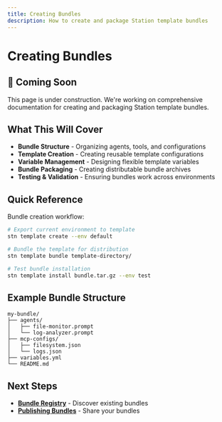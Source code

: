 ```yaml
---
title: Creating Bundles
description: How to create and package Station template bundles
---
```


# Creating Bundles

## 🚧 Coming Soon

This page is under construction. We're working on comprehensive documentation for creating and packaging Station template bundles.

## What This Will Cover

- **Bundle Structure** - Organizing agents, tools, and configurations
- **Template Creation** - Creating reusable template configurations
- **Variable Management** - Designing flexible template variables
- **Bundle Packaging** - Creating distributable bundle archives
- **Testing & Validation** - Ensuring bundles work across environments

## Quick Reference

Bundle creation workflow:

```bash
# Export current environment to template
stn template create --env default

# Bundle the template for distribution
stn template bundle template-directory/

# Test bundle installation
stn template install bundle.tar.gz --env test
```

## Example Bundle Structure

```
my-bundle/
├── agents/
│   ├── file-monitor.prompt
│   └── log-analyzer.prompt
├── mcp-configs/
│   ├── filesystem.json
│   └── logs.json
├── variables.yml
└── README.md
```

## Next Steps

- **[Bundle Registry](/station/en/bundles/registry)** - Discover existing bundles
- **[Publishing Bundles](/station/en/bundles/publishing)** - Share your bundles